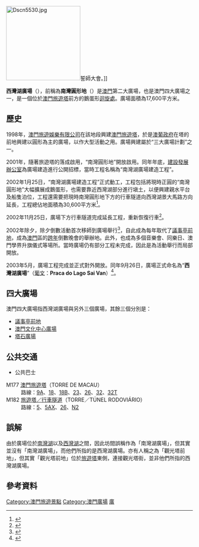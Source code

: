 {{Infobox Macau street
| streetname_zh = 西灣湖廣場
| streetname_pt = Praca do Lago Sai Van
| image = Nightview of mtower.jpg
| caption = 西灣湖廣場又稱為旅遊塔前地是因為位於澳門旅遊塔的前方；圖為澳門旅遊塔
| parish1 = {{MAC}}[[大堂區|大堂區]]
| area = 17,600平方米
}}

[[File:Dscn5530.jpg|200px]]誓師大會。]]

'''西灣湖廣場'''（{{lang-pt|Praca do Lago Sai Van}}），前稱為'''南灣圓形地'''（{{lang-pt|Rotunda da Baía da Praia Grand}}）是[[澳門|澳門]]第二大廣場，也是澳門四大廣場之一，是一個位於[[澳門旅遊塔|澳門旅遊塔]]前方的鵝蛋形[[迴旋處|迴旋處]]。廣場面積為17,600平方米。

== 歷史 ==
1998年，[[澳門旅遊娛樂有限公司|澳門旅遊娛樂有限公司]]在該地段興建[[澳門旅遊塔|澳門旅遊塔]]，於是[[澳葡政府|澳葡政府]]在塔的前地興建以圓形為主的廣場，以作大型活動之用。廣場興建屬於“三大廣場計劃”之一。

2001年，隨著旅遊塔的落成啟用，“南灣圓形地”開放啟用。同年年底，[[建設發展辦公室|建設發展辦公室]]為廣場建造進行公開招標，當時工程名稱為“南灣湖廣場建造工程”。

2002年1月25日，“南灣湖廣場建造工程”正式動工，工程包括將現時正圓的“南灣圓形地”大幅擴展成鵝蛋形，也需要靠近西灣湖部分進行塡土，以便興建親水平台及船隻泊位，工程還需要把現時南灣圓形地下方的行車隧道向西灣湖景大馬路方向延長，工程總佔地面積為30,600平方米<ref>{{cite news |language = zh-hant|author =  |coauthors = |url = |title = 耗資三千萬南灣湖廣場動工|publisher = 澳門日報|pages =  |date = 2002年1月26日 |accessdate = }}</ref>。

2002年11月25日，廣場下方行車隧道完成延長工程，重新恢復行車<ref>{{cite news |language = zh-hant|author =  |coauthors = |url = |title = 南灣湖廣場隧道擴建重開|publisher = 澳門日報|pages =  |date = 2002年11月26日 |accessdate = }}</ref>。

2002年除夕，除夕倒數活動首次移師到廣場舉行<ref>{{cite news |language = zh-hant|author =  |coauthors = |url = |title = 南灣湖廣場今除夕倒數|publisher = 澳門日報|pages =  |date = 2002年12月31日 |accessdate = }}</ref>，自此成為每年取代了[[議事亭前地|議事亭前地]]，成為[[澳門|澳門]]區的[[跨年|跨年]]倒數晚會的舉辦地。此外，也成為多個音樂會、同樂日、澳門學界升旗儀式等場所。當時廣場仍有部分工程未完成，因此是為活動舉行而局部開放。

2003年5月，廣場工程完成並正式對外開放。同年9月26日，廣場正式命名為“'''西灣湖廣場'''”（[[葡文|葡文]]：'''Praca do Lago Sai Van'''）<ref>{{cite news |language = zh-hant|author =  |coauthors = |url = |title = 旅遊塔對開圓形地，西灣湖廣場命名
|publisher = 澳門日報|pages =  |date = 2003年9月28日 |accessdate = }}</ref>。

==四大廣場==
澳門四大廣場指西灣湖廣場與另外三個廣場，其餘三個分別是：
* [[議事亭前地|議事亭前地]]
* [[澳門文化中心廣場|澳門文化中心廣場]]
* [[塔石廣場|塔石廣場]]

== 公共交通 ==
* 公共巴士
; M177 [[澳門旅遊塔#接駁交通|澳門旅遊塔]]（TORRE DE MACAU）
: 路線：[[澳門巴士9A路線|9A]]、[[澳門巴士18路線|18]]、[[澳門巴士18B路線|18B]]、[[澳門巴士23路線|23]]、[[澳門巴士26路線|26]]、[[澳門巴士32路線|32]]、[[澳門巴士32T路線|32T]]
; M182 [[旅遊塔／行車隧道_(巴士總站)|旅遊塔／行車隧道]]（TORRE／TÚNEL RODOVIÁRIO）
: 路線：[[新福利5路線|5]]、[[澳門巴士5AX路線|5AX]]、[[澳門巴士26路線|26]]、[[澳門巴士N2路線|N2]]

==誤解==
由於廣場位於[[南灣湖|南灣湖]]以及[[西灣湖|西灣湖]]之間，因此坊間誤稱作為「南灣湖廣場」，但其實並沒有「南灣湖廣場」，而他們所指的是西灣湖廣場。亦有人稱之為「觀光塔前地」，但其實「觀光塔前地」位於[[澳門旅遊塔會展娛樂中心|旅遊塔]]東側，連接觀光塔街，並非他們所指的西灣湖廣場。

==參考資料==
{{reflist}}


{{澳門四大廣場}}

[[Category:澳門旅遊景點|Category:澳門旅遊景點]]
[[Category:澳門廣場|Category:澳門廣場]]
[[Category:澳門表演場地|廣]]